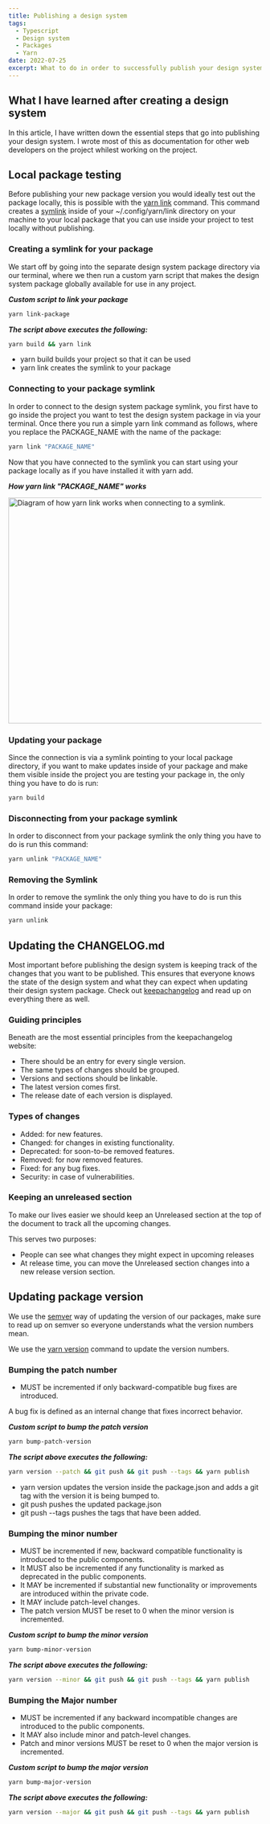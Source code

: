 ```yaml
---
title: Publishing a design system
tags:
  - Typescript
  - Design system
  - Packages
  - Yarn
date: 2022-07-25
excerpt: What to do in order to successfully publish your design system
---
```


## What I have learned after creating a design system

In this article, I have written down the essential steps that go into publishing your design system. I wrote most of this
as documentation for other web developers on the project whilest working on the project.

## Local package testing

Before publishing your new package version you would ideally test out the package locally, this is possible with the
[yarn link](https://classic.yarnpkg.com/en/docs/cli/link) command. This command creates a [symlink](https://en.wikipedia.org/wiki/Symbolic_link)
inside of your ~/.config/yarn/link directory on your machine to your local package that you can use inside your project
to test locally without publishing.

### Creating a symlink for your package

We start off by going into the separate design system package directory via our terminal, where we then run a custom yarn script
that makes the design system package globally available for use in any project.

**_Custom script to link your package_**

```bash
yarn link-package
```

**_The script above executes the following:_**

```bash
yarn build && yarn link
```

- yarn build builds your project so that it can be used
- yarn link creates the symlink to your package

### Connecting to your package symlink

In order to connect to the design system package symlink, you first have to go inside the project you want to test the design system
package in via your terminal. Once there you run a simple yarn link command as follows, where you replace the PACKAGE_NAME with
the name of the package:

```bash
yarn link "PACKAGE_NAME"
```

Now that you have connected to the symlink you can start using your package locally as if you have installed it with yarn add.

**_How yarn link "PACKAGE_NAME" works_**

<Image
  width="680px"
  height="450px"
  src="/images/how-yarn-link-works.png"
  alt="Diagram of how yarn link works when connecting to a symlink."
/>

### Updating your package

Since the connection is via a symlink pointing to your local package directory, if you want to make updates inside of your
package and make them visible inside the project you are testing your package in, the only thing you have to do is run:

```bash
yarn build
```

### Disconnecting from your package symlink

In order to disconnect from your package symlink the only thing you have to do is run this command:

```bash
yarn unlink "PACKAGE_NAME"
```

### Removing the Symlink

In order to remove the symlink the only thing you have to do is run this command inside your package:

```bash
yarn unlink
```

## Updating the CHANGELOG.md

Most important before publishing the design system is keeping track of the changes that you want to be published.
This ensures that everyone knows the state of the design system and what they can expect when updating their design system
package. Check out [keepachangelog](https://keepachangelog.com/en/1.0.0/) and read up on everything there as well.

### Guiding principles

Beneath are the most essential principles from the keepachangelog website:

- There should be an entry for every single version.
- The same types of changes should be grouped.
- Versions and sections should be linkable.
- The latest version comes first.
- The release date of each version is displayed.

### Types of changes

- Added: for new features.
- Changed: for changes in existing functionality.
- Deprecated: for soon-to-be removed features.
- Removed: for now removed features.
- Fixed: for any bug fixes.
- Security: in case of vulnerabilities.

### Keeping an unreleased section

To make our lives easier we should keep an Unreleased section at the top of the document to track all the upcoming changes.

This serves two purposes:

- People can see what changes they might expect in upcoming releases
- At release time, you can move the Unreleased section changes into a new release version section.

## Updating package version

We use the [semver](https://semver.org/) way of updating the version of our packages, make sure to read up on semver so
everyone understands what the version numbers mean.

We use the [yarn version](https://classic.yarnpkg.com/en/docs/cli/version) command to update the version numbers.

### Bumping the patch number

- MUST be incremented if only backward-compatible bug fixes are introduced.

A bug fix is defined as an internal change that fixes incorrect behavior.

**_Custom script to bump the patch version_**

```bash
yarn bump-patch-version
```

**_The script above executes the following:_**

```bash
yarn version --patch && git push && git push --tags && yarn publish
```

- yarn version updates the version inside the package.json and adds a git tag with the version it is being bumped to.
- git push pushes the updated package.json
- git push --tags pushes the tags that have been added.

### Bumping the minor number

- MUST be incremented if new, backward compatible functionality is introduced to the public components.
- It MUST also be incremented if any functionality is marked as deprecated in the public components.
- It MAY be incremented if substantial new functionality or improvements are introduced within the private code.
- It MAY include patch-level changes.
- The patch version MUST be reset to 0 when the minor version is incremented.

**_Custom script to bump the minor version_**

```bash
yarn bump-minor-version
```

**_The script above executes the following:_**

```bash
yarn version --minor && git push && git push --tags && yarn publish
```

### Bumping the Major number

- MUST be incremented if any backward incompatible changes are introduced to the public components.
- It MAY also include minor and patch-level changes.
- Patch and minor versions MUST be reset to 0 when the major version is incremented.

**_Custom script to bump the major version_**

```bash
yarn bump-major-version
```

**_The script above executes the following:_**

```bash
yarn version --major && git push && git push --tags && yarn publish
```
